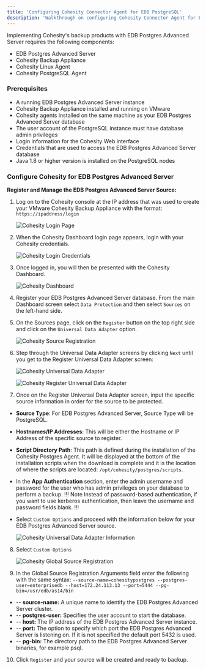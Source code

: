```yaml
---
title: 'Configuring Cohesity Connector Agent for EDB PostgreSQL'
description: 'Walkthrough on configuring Cohesity Connector Agent for EDB PostgreSQL'
---
```


Implementing Cohesity's backup products with EDB Postgres Advanced Server requires the following components:

- EDB Postgres Advanced Server 
- Cohesity Backup Appliance
- Cohesity Linux Agent 
- Cohesity PostgreSQL Agent 

### Prerequisites

- A running EDB Postgres Advanced Server instance
- Cohesity Backup Appliance installed and running on VMware
- Cohesity agents installed on the same machine as your EDB Postgres Advanced Server database
- The user account of the PostgreSQL instance must have database admin privileges
- Login information for the Cohesity Web interface
- Credentials that are used to access the EDB Postgres Advanced Server database
- Java 1.8 or higher version is installed on the PostgreSQL nodes

### Configure Cohesity for EDB Postgres Advanced Server

**Register and Manage the EDB Postgres Advanced Server Source:**

1. Log on to the Cohesity console at the IP address that was used to create your VMware Cohesity Backup Appliance with the format: `https://ipaddress/login`

   ![Cohesity Login Page](Images/CohesityLoginPage.png)

2. When the Cohesity Dashboard login page appears, login with your Cohesity credentials.

   ![Cohesity Login Credentials](Images/CohesityLoginCredentials.png)

3. Once logged in, you will then be presented with the Cohesity Dashboard.

   ![Cohesity Dashboard](Images/CohesityDashboard.png)

4. Register your EDB Postgres Advanced Server database. From the main Dashboard screen select `Data Protection` and then select `Sources` on the left-hand side.


5. On the Sources page, click on the `Register` button on the top right side and click on the `Universal Data Adapter` option.

   ![Cohesity Source Registration](Images/CohesityRegisterSource.png)


6. Step through the Universal Data Adapter screens by clicking `Next` until you get to the Register Universal Data Adapter screen:

   ![Cohesity Universal Data Adapter](Images/CohesityUniversalDataAdapter.png)

   ![Cohesity Register Universal Data Adapter](Images/CohesityRegisterUniversalDataAdapter.png)

7. Once on the Register Universal Data Adapter screen, input the specific source information in order for the source to be protected.
- **Source Type**: For EDB Postgres Advanced Server, Source Type will be PostgreSQL.
- **Hostnames/IP Addresses**: This will be either the Hostname or IP Address of the specific source to register.
- **Script Directory Path**: This path is defined during the installation of the Cohesity Postgres Agent.  It will be displayed at the bottom of the installation scripts when the download is complete and it is the location of where the scripts are located: `/opt/cohesity/postgres/scripts`.
- In the **App Authentication** section, enter the admin username and password for the user who has admin privileges on your database to perform a backup.
   !!! Note Instead of password-based authentication, if you want to use kerberos authentication, then leave the username and password fields blank.
   !!!
- Select `Custom Options` and proceed with the information below for your EDB Postgres Advanced Server source.


   ![Cohesity Universal Data Adapter Information](Images/CohesityUniversalDataAdapterInformation.png)

8. Select `Custom Options`

   ![Cohesity Global Source Registration](Images/CohesityGlobalSourceRegistration.png)

9. In the Global Source Registration Arguments field enter the following with the same syntax:
`--source-name=cohesitypostgres --postgres-user=enterprisedb --host=172.24.113.13 --port=5444 --pg-bin=/usr/edb/as14/bin`
- -- **source-name:** A unique name to identify the EDB Postgres Advanced Server cluster.
- -- **postgres-user:** Specifies the user account to start the database.
- -- **host:** The IP address of the EDB Postgres Advanced Server instance.
- -- **port:** The option to specify which port the EDB Postgres Advanced Server is listening on.  If it is not specified the default port 5432 is used.
- -- **pg-bin:** The directory path to the EDB Postgres Advanced Server binaries, for example psql.

10. Click `Register` and your source will be created and ready to backup.